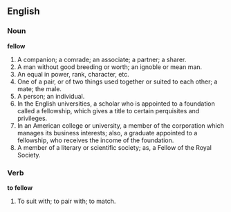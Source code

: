 ==English==

===Noun===

'''fellow'''

#A companion; a comrade; an associate; a partner; a sharer.
#A man without good breeding or worth; an ignoble or mean man.
#An equal in power, rank, character, etc.
#One of a pair, or of two things used together or suited to each other; a mate; the male.
#A person; an individual.
#In the English universities, a scholar who is appointed to a foundation called a fellowship, which gives a title to certain perquisites and privileges.
#In an American college or university, a member of the corporation which manages its business interests; also, a graduate appointed to a fellowship, who receives the income of the foundation.
#A member of a literary or scientific society; as, a Fellow of the Royal Society.

===Verb===

'''to fellow'''

#To suit with; to pair with; to match.